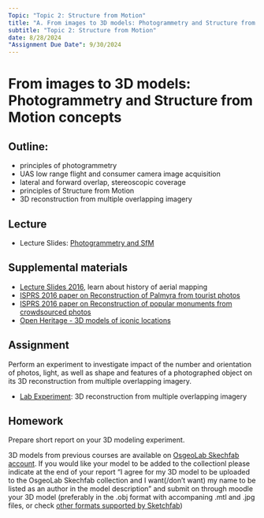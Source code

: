 ```yaml
---
Topic: "Topic 2: Structure from Motion"
title: "A. From images to 3D models: Photogrammetry and Structure from Motion concepts"
subtitle: "Topic 2: Structure from Motion"
date: 8/28/2024
"Assignment Due Date": 9/30/2024
---
```


# From images to 3D models: Photogrammetry and Structure from Motion concepts

## Outline:

* principles of photogrammetry
* UAS low range flight and consumer camera image acquisition
* lateral and forward overlap, stereoscopic coverage
* principles of Structure from Motion
* 3D reconstruction from multiple overlapping imagery

## Lecture

* Lecture Slides: [Photogrammetry and SfM](https://ncsu-geoforall-lab.github.io/uav-lidar-analytics-course/lectures/HM_Photogrammetry_and_SfM.html)
<!-- * Lecture Slides: [Introduction to UAS](lectures/lecture_1a.qmd) -->

##  Supplemental materials

* [Lecture Slides 2016](https://ncsu-geoforall-lab.github.io/uav-lidar-analytics-course/lectures/02_Aerial_Photogrammetry_Concepts.html#/), learn about history of aerial mapping
* [ISPRS 2016 paper on Reconstruction of Palmyra from tourist photos](https://www.isprs-ann-photogramm-remote-sens-spatial-inf-sci.net/III-5/81/2016/)
* [ISPRS 2016 paper on Reconstruction of popular monuments from crowdsourced photos](https://www.isprs-ann-photogramm-remote-sens-spatial-inf-sci.net/III-3/51/2016/)
* [Open Heritage - 3D models of iconic locations](https://artsandculture.google.com/project/cyark)

## Assignment

Perform an experiment to investigate impact of the number and orientation of photos, light, as well as shape and features of a photographed object on its 3D reconstruction from multiple overlapping imagery.

* [Lab Experiment](https://ncsu-geoforall-lab.github.io/uav-lidar-analytics-course/assignments/lab_exp_3Dreconstr.html): 3D reconstruction from multiple overlapping imagery

## Homework

Prepare short report on your 3D modeling experiment.

3D models from previous courses are available on [OsgeoLab Skechfab account](https://sketchfab.com/osgeolab/collections/classroom-models). If you would like your model to be added to the collectionl please indicate at the end of your report
"I agree for my 3D model to be uploaded to the OsgeoLab Skechfab collection and I want(/don't want) my name to be listed as an author in the model description"
and submit on through moodle your 3D model (preferably in the .obj format with accompaning .mtl and .jpg files, or check [other formats supported by Sketchfab](https://help.sketchfab.com/hc/en-us/articles/202508396-3D-File-Formats?page=3#3d-formats)) 